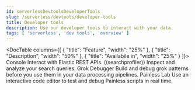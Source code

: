 ```yaml
---
id: serverlessDevtoolsDeveloperTools
slug: /serverless/devtools/developer-tools
title: Developer tools
description: Use our developer tools to interact with your data.
tags: [ 'serverless', 'dev tools', 'overview' ]
---
```


<DocBadge template="technical preview" />
<div id="devtools-kibana"></div>

<DocTable columns={[
  {
    "title": "Feature",
    "width": "25%"
  },
  {
    "title": "Description",
    "width": "50%"
  },
  {
    "title": "Availabile in",
    "width": "25%"
  }
]}>
    <DocRow>
        <DocCell><DocLink id="serverlessDevtoolsRunApiRequestsInTheConsole">Console</DocLink></DocCell>
        <DocCell>Interact with Elastic REST APIs.</DocCell>
        <DocCell>
            <DocBadge template="elasticsearch" slug="/serverless/elasticsearch/what-is-elasticsearch-serverless" />
            <DocBadge template="observability" slug="/serverless/observability/what-is-observability-serverless" />
            <DocBadge template="security" slug="/serverless/security/what-is-security-serverless" />
        </DocCell>
    </DocRow>
    <DocRow>
        <DocCell><DocLink id="serverlessDevtoolsProfileQueriesAndAggregations">((searchprofiler))</DocLink></DocCell>
        <DocCell>Inspect and analyze your search queries.</DocCell>
        <DocCell>
            <DocBadge template="elasticsearch" slug="/serverless/elasticsearch/what-is-elasticsearch-serverless" />
            <DocBadge template="observability" slug="/serverless/observability/what-is-observability-serverless" />
            <DocBadge template="security" slug="/serverless/security/what-is-security-serverless" />
        </DocCell>
    </DocRow>
    <DocRow>
        <DocCell><DocLink id="serverlessDevtoolsDebugGrokExpressions">Grok Debugger</DocLink></DocCell>
        <DocCell>Build and debug grok patterns before you use them in your data processing pipelines.</DocCell>
        <DocCell>
            <DocBadge template="observability" slug="/serverless/observability/what-is-observability-serverless" />
            <DocBadge template="security" slug="/serverless/security/what-is-security-serverless" />
        </DocCell>
    </DocRow>
    <DocRow>
        <DocCell><DocLink id="serverlessDevtoolsDebugPainlessScripts">Painless Lab</DocLink></DocCell>
        <DocCell>Use an interactive code editor to test and debug Painless scripts in real time.</DocCell>
        <DocCell>
            <DocBadge template="observability" slug="/serverless/observability/what-is-observability-serverless" />
            <DocBadge template="security" slug="/serverless/security/what-is-security-serverless" />
        </DocCell>
    </DocRow>
</DocTable>